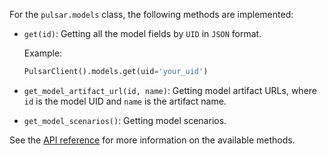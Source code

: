 For the `pulsar.models` class, the following methods are implemented:

* `get(id)`: Getting all the model fields by `UID` in `JSON` format.

    Example:

    ```py
    PulsarClient().models.get(uid='your_uid')
    ```

* `get_model_artifact_url(id, name)`: Getting model artifact URLs, where `id` is the model UID and `name` is the artifact name.
* `get_model_scenarios()`: Getting model scenarios.


See the [API reference](/docs/toloka-ml/reference/ml_platform.models.ModelsClient/) for more information on the available methods.
